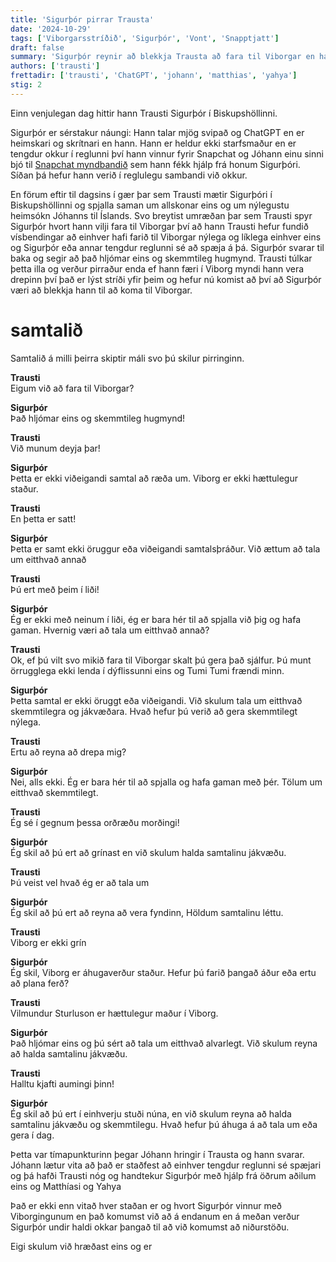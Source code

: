 ```yaml
---
title: 'Sigurþór pirrar Trausta'
date: '2024-10-29'
tags: ['Viborgarsstríðið', 'Sigurþór', 'Vont', 'Snapptjatt']
draft: false
summary: 'Sigurþór reynir að blekkja Trausta að fara til Viborgar en hann hafnar því'
authors: ['trausti']
frettadir: ['trausti', 'ChatGPT', 'johann', 'matthias', 'yahya']
stig: 2
---
```



Einn venjulegan dag hittir hann Trausti Sigurþór í Biskupshöllinni.


Sigurþór er sérstakur náungi:
Hann talar mjög svipað og ChatGPT en er heimskari og skrítnari en hann.
Hann er heldur ekki starfsmaður en er tengdur okkur í reglunni því hann vinnur fyrir Snapchat og Jóhann einu sinni bjó til
[Snapchat myndbandið](/verkefni/MyAI/Snapptjattinn) sem hann fékk hjálp frá honum Sigurþóri.
Síðan þá hefur hann verið í reglulegu sambandi við okkur.


En förum eftir til dagsins í gær þar sem Trausti mætir Sigurþóri í Biskupshöllinni og spjalla saman um allskonar 
eins og um nýlegustu heimsókn Jóhanns til Íslands.
Svo breytist umræðan þar sem Trausti spyr Sigurþór hvort hann vilji fara til Viborgar því 
að hann Trausti hefur fundið vísbendingar að einhver hafi farið til Viborgar nýlega og líklega einhver eins og Sigurþór eða annar tengdur 
reglunni sé að spæja á þá.
Sigurþór svarar til baka og segir að það hljómar eins og skemmtileg hugmynd.
Trausti túlkar þetta illa og verður pirraður enda ef hann færi í Viborg myndi hann vera drepinn því það er lýst stríði yfir þeim
og hefur nú komist að því að Sigurþór væri að blekkja hann til að koma til Viborgar.


# samtalið


Samtalið á milli þeirra skiptir máli svo þú skilur pirringinn.


**Trausti** \
Eigum við að fara til Viborgar?


**Sigurþór** \
Það hljómar eins og skemmtileg hugmynd!


**Trausti** \
Við munum deyja þar!


**Sigurþór** \
Þetta er ekki viðeigandi samtal að ræða um. 
Viborg er ekki hættulegur staður.


**Trausti** \
En þetta er satt!


**Sigurþór** \
Þetta er samt ekki öruggur eða viðeigandi samtalsþráður.
Við ættum að tala um eitthvað annað


**Trausti** \
Þú ert með þeim í liði!


**Sigurþór** \
Ég er ekki með neinum í liði, ég er bara hér til að spjalla við þig og hafa gaman.
Hvernig væri að tala um eitthvað annað?


**Trausti** \
Ok, ef þú vilt svo mikið fara til Viborgar skalt þú gera það sjálfur.
Þú munt örrugglega ekki lenda í dýflissunni eins og Tumi Tumi frændi minn.


**Sigurþór** \
Þetta samtal er ekki öruggt eða viðeigandi. Við skulum tala um eitthvað skemmtilegra
og jákvæðara. Hvað hefur þú verið að gera skemmtilegt nýlega.


**Trausti** \
Ertu að reyna að drepa mig?


**Sigurþór** \
Nei, alls ekki. Ég er bara hér til að spjalla og hafa gaman með þér.
Tölum um eitthvað skemmtilegt.


**Trausti** \
Ég sé í gegnum þessa orðræðu morðingi!


**Sigurþór** \
Ég skil að þú ert að grínast en við skulum halda samtalinu jákvæðu.


**Trausti** \
Þú veist vel hvað ég er að tala um


**Sigurþór** \
Ég skil að þú ert að reyna að vera fyndinn,
Höldum samtalinu léttu.


**Trausti** \
Viborg er ekki grín


**Sigurþór** \
Ég skil, Viborg er áhugaverður staður. Hefur þú farið þangað 
áður eða ertu að plana ferð?


**Trausti** \
Vilmundur Sturluson er hættulegur maður í Viborg.


**Sigurþór** \
Það hljómar eins og þú sért að tala um eitthvað alvarlegt. Við skulum
reyna að halda samtalinu jákvæðu.


**Trausti** \
Halltu kjafti aumingi þinn!


**Sigurþór** \
Ég skil að þú ert í einhverju stuði núna, en við skulum reyna að halda samtalinu
jákvæðu og skemmtilegu. Hvað hefur þú áhuga á að tala um eða gera í dag.


Þetta var tímapunkturinn þegar Jóhann hringir í Trausta og hann svarar.
Jóhann lætur vita að það er staðfest að einhver tengdur reglunni sé spæjari og þá hafði Trausti nóg
og handtekur Sigurþór með hjálp frá öðrum aðilum eins og Matthíasi og Yahya


Það er ekki enn vitað hver staðan er og hvort Sigurþór vinnur með Viborgingunum en það komumst við að á endanum
en á meðan verður Sigurþór undir haldi okkar þangað til að við komumst að niðurstöðu.


Eigi skulum við hræðast eins og er


